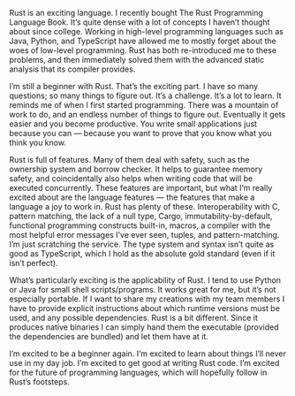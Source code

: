 Rust is an exciting language. I recently bought The Rust Programming Language Book. It’s quite dense with a lot of concepts I haven’t thought about since college. Working in high-level programming languages such as Java, Python, and TypeScript have allowed me to mostly forget about the woes of low-level programming. Rust has both re-introduced me to these problems, and then immediately solved them with the advanced static analysis that its compiler provides.

I’m still a beginner with Rust. That’s the exciting part. I have so many questions; so many things to figure out. It’s a challenge. It’s a lot to learn. It reminds me of when I first started programming. There was a mountain of work to do, and an endless number of things to figure out. Eventually it gets easier and you become productive. You write small applications just because you can — because you want to prove that you know what you think you know.

Rust is full of features. Many of them deal with safety, such as the ownership system and borrow checker. It helps to guarantee memory safety, and coincidentally also helps when writing code that will be executed concurrently. These features are important, but what I’m really excited about are the language features — the features that make a language a joy to work in. Rust has plenty of these. Interoperability with C, pattern matching, the lack of a null type, Cargo, immutability-by-default, functional programming constructs built-in, macros, a compiler with the most helpful error messages I’ve ever seen, tuples, and pattern-matching. I’m just scratching the service. The type system and syntax isn’t quite as good as TypeScript, which I hold as the absolute gold standard (even if it isn’t perfect).

What’s particularly exciting is the applicability of Rust. I tend to use Python or Java for small shell scripts/programs. It works great for me, but it’s not especially portable. If I want to share my creations with my team members I have to provide explicit instructions about which runtime versions must be used, and any possible dependencies. Rust is a bit different. Since it produces native binaries I can simply hand them the executable (provided the dependencies are bundled) and let them have at it.

I’m excited to be a beginner again. I’m excited to learn about things I’ll never use in my day job. I’m excited to get good at writing Rust code. I’m excited for the future of programming languages, which will hopefully follow in Rust’s footsteps.
